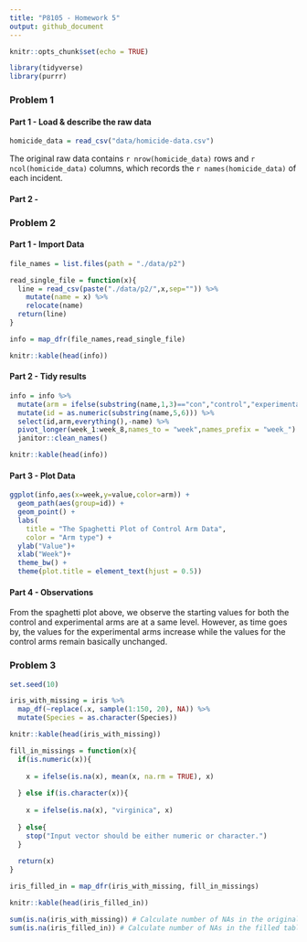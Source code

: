 ```yaml
---
title: "P8105 - Homework 5"
output: github_document
---
```


```r
knitr::opts_chunk$set(echo = TRUE)
```

```r
library(tidyverse)
library(purrr)
```
### Problem 1

#### Part 1 - Load & describe the raw data
```r
homicide_data = read_csv("data/homicide-data.csv")
```
The original raw data contains `r nrow(homicide_data)` rows and `r ncol(homicide_data)` columns, which records the `r names(homicide_data)` of each incident.

#### Part 2 - 


### Problem 2

#### Part 1 - Import Data
```r
file_names = list.files(path = "./data/p2")

read_single_file = function(x){
  line = read_csv(paste("./data/p2/",x,sep="")) %>%
    mutate(name = x) %>%
    relocate(name)
  return(line)
}

info = map_dfr(file_names,read_single_file)

knitr::kable(head(info))
```

#### Part 2 - Tidy results
```r

info = info %>%
  mutate(arm = ifelse(substring(name,1,3)=="con","control","experimental")) %>%
  mutate(id = as.numeric(substring(name,5,6))) %>%
  select(id,arm,everything(),-name) %>%
  pivot_longer(week_1:week_8,names_to = "week",names_prefix = "week_") %>%
  janitor::clean_names()

knitr::kable(head(info))
```

#### Part 3 - Plot Data 
```r
ggplot(info,aes(x=week,y=value,color=arm)) + 
  geom_path(aes(group=id)) +
  geom_point() +
  labs(
    title = "The Spaghetti Plot of Control Arm Data",
    color = "Arm type") +
  ylab("Value")+
  xlab("Week")+
  theme_bw() +
  theme(plot.title = element_text(hjust = 0.5))
```

#### Part 4 - Observations

From the spaghetti plot above, we observe the starting values for both the control and experimental arms are at a same level. However, as time goes by, the values for the experimental arms increase while the values for the control arms remain basically unchanged. 

### Problem 3

```r

set.seed(10)

iris_with_missing = iris %>% 
  map_df(~replace(.x, sample(1:150, 20), NA)) %>%
  mutate(Species = as.character(Species))

knitr::kable(head(iris_with_missing))
```

```r
fill_in_missings = function(x){
  if(is.numeric(x)){
    
    x = ifelse(is.na(x), mean(x, na.rm = TRUE), x)
    
  } else if(is.character(x)){
    
    x = ifelse(is.na(x), "virginica", x)
    
  } else{
    stop("Input vector should be either numeric or character.")
  }
  
  return(x)
}

iris_filled_in = map_dfr(iris_with_missing, fill_in_missings)

knitr::kable(head(iris_filled_in))
```

```r
sum(is.na(iris_with_missing)) # Calculate number of NAs in the original table
sum(is.na(iris_filled_in)) # Calculate number of NAs in the filled table
```